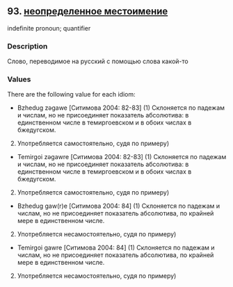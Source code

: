 ## 93. <a href =  'https://agricolamz.github.io/The_Circassian_Isoglosses_Database/93.html' target='_blank'>неопределенное местоимение</a>
indefinite pronoun; quantifier

### Description

Слово, переводимое на русский с помощью слова какой-то

### Values
There are the following value for each idiom:

* Bzhedug  zəgawe [Ситимова 2004: 82-83] (1) Склоняется по падежам и числам, но не присоединяет показатель абсолютива: в единственном числе в темиргоевском и в обоих числах в бжедугском.
2) Употребляется самостоятельно, судя по примеру)
* Temirgoi  zəgawre [Ситимова 2004: 82-83] (1) Склоняется по падежам и числам, но не присоединяет показатель абсолютива: в единственном числе в темиргоевском и в обоих числах в бжедугском.
2) Употребляется самостоятельно, судя по примеру)
* Bzhedug  gaw(r)e [Ситимова 2004: 84] (1) Склоняется по падежам и числам, но не присоединяет показатель абсолютива, по крайней мере в единственном числе.
2) Употребляется несамостоятельно, судя по примеру)
* Temirgoi  gawre [Ситимова 2004: 84] (1) Склоняется по падежам и числам, но не присоединяет показатель абсолютива, по крайней мере в единственном числе.
2) Употребляется несамостоятельно, судя по примеру)

